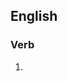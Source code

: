 ==English==

===Verb===
{{head|en|present participle}}

# {{present participle of|systematize|lang=en|nocat=1}}